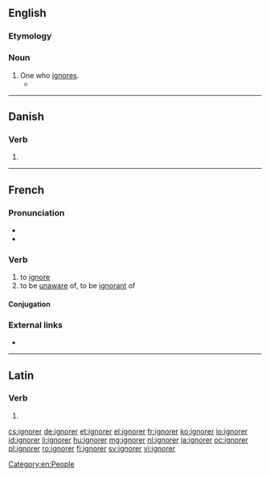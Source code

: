 ==English==

===Etymology===
{{suffix|ignore|er|lang=en}}

===Noun===
{{en-noun}}

# One who [[ignore]]s.
#* {{quote-journal|date=January 20, 2008|author=Lauren Fox|title=Political Football|work=New York Times|url=http://www.nytimes.com/2008/01/20/opinion/20fox.html
|passage=THESE days it seems to me, a passionate '''ignorer''' of football, that all anyone can talk about around here are the Green Bay Packers.}}

[[Category:en:People]]

----

==Danish==

===Verb===
{{head|da|verb form|head2=ignorér}}

# {{imperative of|ignorere|lang=da}}

----

==French==

===Pronunciation===
* {{IPA|/iɲɔʁe/|lang=fr}}
* {{audio|Fr-ignorer.ogg|audio|lang=fr}}

===Verb===
{{fr-verb}}

# to [[ignore]]
# to be [[unaware]] of, to be [[ignorant]] of

====Conjugation====
{{fr-conj-auto}}

===External links===
* {{R:TLFi}}

----

==Latin==

===Verb===
{{la-verb-form|īgnōrer}}

# {{inflection of|īgnōrō||1|s|pres|pasv|subj|lang=la}}

[[cs:ignorer]]
[[de:ignorer]]
[[et:ignorer]]
[[el:ignorer]]
[[fr:ignorer]]
[[ko:ignorer]]
[[io:ignorer]]
[[id:ignorer]]
[[li:ignorer]]
[[hu:ignorer]]
[[mg:ignorer]]
[[nl:ignorer]]
[[ja:ignorer]]
[[oc:ignorer]]
[[pl:ignorer]]
[[ro:ignorer]]
[[fi:ignorer]]
[[sv:ignorer]]
[[vi:ignorer]]